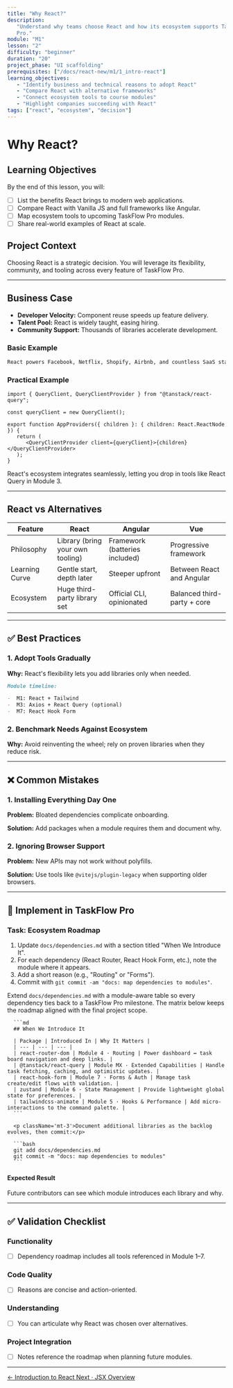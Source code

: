 ```yaml
---
title: "Why React?"
description:
   "Understand why teams choose React and how its ecosystem supports TaskFlow
   Pro."
module: "M1"
lesson: "2"
difficulty: "beginner"
duration: "20"
project_phase: "UI scaffolding"
prerequisites: ["/docs/react-new/m1/1_intro-react"]
learning_objectives:
   - "Identify business and technical reasons to adopt React"
   - "Compare React with alternative frameworks"
   - "Connect ecosystem tools to course modules"
   - "Highlight companies succeeding with React"
tags: ["react", "ecosystem", "decision"]
---
```



# Why React?

## Learning Objectives

By the end of this lesson, you will:

-  [ ] List the benefits React brings to modern web applications.
-  [ ] Compare React with Vanilla JS and full frameworks like Angular.
-  [ ] Map ecosystem tools to upcoming TaskFlow Pro modules.
-  [ ] Share real-world examples of React at scale.

## Project Context

Choosing React is a strategic decision. You will leverage its flexibility,
community, and tooling across every feature of TaskFlow Pro.

---

## Business Case

-  **Developer Velocity:** Component reuse speeds up feature delivery.
-  **Talent Pool:** React is widely taught, easing hiring.
-  **Community Support:** Thousands of libraries accelerate development.

### Basic Example

```md
React powers Facebook, Netflix, Shopify, Airbnb, and countless SaaS startups.
```

### Practical Example

```tsx
import { QueryClient, QueryClientProvider } from "@tanstack/react-query";

const queryClient = new QueryClient();

export function AppProviders({ children }: { children: React.ReactNode }) {
   return (
      <QueryClientProvider client={queryClient}>{children}</QueryClientProvider>
   );
}
```

React's ecosystem integrates seamlessly, letting you drop in tools like React
Query in Module 3.

---

## React vs Alternatives

| Feature        | React                            | Angular                        | Vue                         |
| -------------- | -------------------------------- | ------------------------------ | --------------------------- |
| Philosophy     | Library (bring your own tooling) | Framework (batteries included) | Progressive framework       |
| Learning Curve | Gentle start, depth later        | Steeper upfront                | Between React and Angular   |
| Ecosystem      | Huge third-party library set     | Official CLI, opinionated      | Balanced third-party + core |

---

## ✅ Best Practices

### 1. Adopt Tools Gradually

**Why:** React's flexibility lets you add libraries only when needed.

```md
Module timeline:

-  M1: React + Tailwind
-  M3: Axios + React Query (optional)
-  M7: React Hook Form
```

### 2. Benchmark Needs Against Ecosystem

**Why:** Avoid reinventing the wheel; rely on proven libraries when they reduce
risk.

---

## ❌ Common Mistakes

### 1. Installing Everything Day One

**Problem:** Bloated dependencies complicate onboarding.

**Solution:** Add packages when a module requires them and document why.

### 2. Ignoring Browser Support

**Problem:** New APIs may not work without polyfills.

**Solution:** Use tools like `@vitejs/plugin-legacy` when supporting older
browsers.

---

## 🔨 Implement in TaskFlow Pro

### Task: Ecosystem Roadmap

1. Update `docs/dependencies.md` with a section titled "When We Introduce It".
2. For each dependency (React Router, React Hook Form, etc.), note the module
   where it appears.
3. Add a short reason (e.g., "Routing" or "Forms").
4. Commit with `git commit -am "docs: map dependencies to modules"`.

<Accordions type='single' className='mt-4'>
   <Accordion title='Solution Walkthrough'>
      <p>
         Extend <code>docs/dependencies.md</code> with a module-aware table so every
         dependency ties back to a TaskFlow Pro milestone. The matrix below keeps the
         roadmap aligned with the final project scope.
      </p>

      ```md
      ## When We Introduce It

      | Package | Introduced In | Why It Matters |
      | --- | --- | --- |
      | react-router-dom | Module 4 · Routing | Power dashboard ↔ task board navigation and deep links. |
      | @tanstack/react-query | Module MX · Extended Capabilities | Handle task fetching, caching, and optimistic updates. |
      | react-hook-form | Module 7 · Forms & Auth | Manage task create/edit flows with validation. |
      | zustand | Module 6 · State Management | Provide lightweight global state for preferences. |
      | tailwindcss-animate | Module 5 · Hooks & Performance | Add micro-interactions to the command palette. |
      ```

      <p className='mt-3'>Document additional libraries as the backlog evolves, then commit:</p>

      ```bash
      git add docs/dependencies.md
      git commit -m "docs: map dependencies to modules"
      ```

   </Accordion>
</Accordions>

#### Expected Result

Future contributors can see which module introduces each library and why.

---

## ✅ Validation Checklist

### Functionality

-  [ ] Dependency roadmap includes all tools referenced in Module 1–7.

### Code Quality

-  [ ] Reasons are concise and action-oriented.

### Understanding

-  [ ] You can articulate why React was chosen over alternatives.

### Project Integration

-  [ ] Notes reference the roadmap when planning future modules.

---

<div className='mt-8 flex justify-between'>
   <a
      href='/docs/react-new/m1/1_intro-react'
      className='text-sm font-medium text-muted-foreground hover:text-foreground'
   >
      ← Introduction to React
   </a>
   <a
      href='/docs/react-new/m1/3_jsx-overview'
      className='text-sm font-medium text-primary hover:text-primary/80'
   >
      Next · JSX Overview
   </a>
</div>
